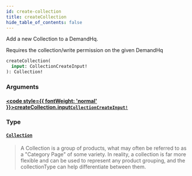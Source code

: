 ```yaml
---
id: create-collection
title: createCollection
hide_table_of_contents: false
---
```








Add a new Collection to a DemandHq.

Requires the collection/write permission on the given DemandHq

```graphql
createCollection(
  input: CollectionCreateInput!
): Collection!
```


### Arguments

#### [<code style={{ fontWeight: 'normal' }}>createCollection.<b>input</b></code>](#)<Bullet />[`CollectionCreateInput!`](/demand/api/graphql-admin/reference/inputs/collection-create-input) <Badge class="secondary" text="non-null"/> <Badge class="secondary" text="input"/>
> 
> 

### Type

#### [`Collection`](/demand/api/graphql-admin/reference/objects/collection) <Badge class="secondary" text="object"/>
> A Collection is a group of products, what may often be referred to as a "Category Page" of some variety.
In reality, a collection is far more flexible and can be used to represent any
product grouping, and the collectionType can help differentiate between them.
> 





